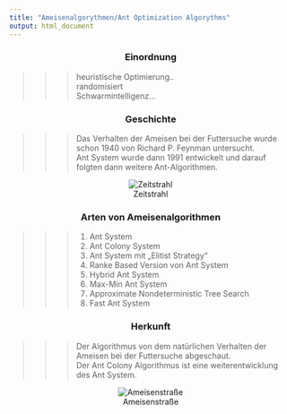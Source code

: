 ```yaml
---
title: "Ameisenalgorythmen/Ant Optimization Algorythms"
output: html_document
---
```

<center>
### Einordnung
</center>

>>>heuristische Optimierung..
<br>
>>>randomisiert
<br>
>>>Schwarmintelligenz...
<br>

<center>
### Geschichte
</center>

>>> Das Verhalten der Ameisen bei der Futtersuche wurde schon 1940 von Richard P. Feynman untersucht.<br>
>>> Ant System wurde dann 1991 entwickelt und darauf folgten dann weitere Ant-Algorithmen. 

<center>
![Zeitstrahl](images/Zeitstrahl.jpg)
</center>
<center>
### Arten von Ameisenalgorithmen
</center>

>>> 1.	Ant System
2.	Ant Colony System
3.	Ant System mit „Elitist Strategy“
4.	Ranke Based Version von Ant System
5.	Hybrid Ant System
6.	Max-Min Ant System
7.	Approximate Nondeterministic Tree Search
8.	Fast Ant System



<center>
### Herkunft 
</center>

>>> Der Algorithmus von dem natürlichen Verhalten der Ameisen bei der Futtersuche abgeschaut.<br>
Der Ant Colony Algorithmus ist eine weiterentwicklung des Ant System.<br>

<center>
![Ameisenstraße](images/Ant_Futter.jpg)
</center> <br> <br>
